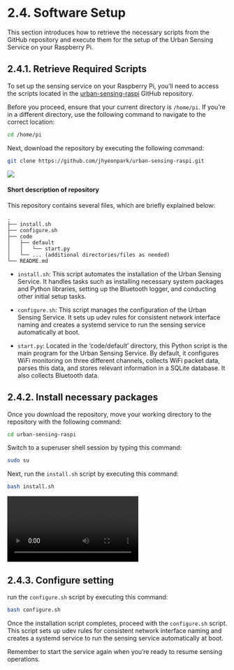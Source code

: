 # 2.4. Software Setup {.unnumbered}

This section introduces how to retrieve the necessary scripts from the GitHub repository and execute them for the setup of the Urban Sensing Service on your Raspberry Pi.

## 2.4.1. Retrieve Required Scripts

To set up the sensing service on your Raspberry Pi, you'll need to access the scripts located in the [urban-sensing-raspi](https://github.com/jhyeonpark/urban-sensing-raspi) GitHub repository.

Before you proceed, ensure that your current directory is `/home/pi`. If you're in a different directory, use the following command to navigate to the correct location:

```bash
cd /home/pi
```

Next, download the repository by executing the following command:

```bash
git clone https://github.com/jhyeonpark/urban-sensing-raspi.git
```

![](material/ch2/clone_raspi.png)

#### Short description of repository

This repository contains several files, which are briefly explained below:

```
.
├── install.sh
├── configure.sh
├── code
│   ├── default
│   │   └── start.py
│   └── ... (additional directories/files as needed)
└── README.md
```

- `install.sh`: This script automates the installation of the Urban Sensing Service. It handles tasks such as installing necessary system packages and Python libraries, setting up the Bluetooth logger, and conducting other initial setup tasks. 

- `configure.sh`: This script manages the configuration of the Urban Sensing Service. It sets up udev rules for consistent network interface naming and creates a systemd service to run the sensing service automatically at boot. 

- `start.py`: Located in the 'code/default' directory, this Python script is the main program for the Urban Sensing Service. By default, it configures WiFi monitoring on three different channels, collects WiFi packet data, parses this data, and stores relevant information in a SQLite database. It also collects Bluetooth data.

## 2.4.2. Install necessary packages

Once you download the repository, move your working directory to the repository with the following command:

```bash
cd urban-sensing-raspi
```

Switch to a superuser shell session by typing this command:

```bash
sudo su
```

Next, run the `install.sh` script by executing this command:

```bash
bash install.sh
```

![](material/ch2/bash_install.mp4)

## 2.4.3. Configure setting

run the `configure.sh` script by executing this command:

```bash
bash configure.sh
```

Once the installation script completes, proceed with the `configure.sh` script. This script sets up udev rules for consistent network interface naming and creates a systemd service to run the sensing service automatically at boot.

Remember to start the service again when you're ready to resume sensing operations.
